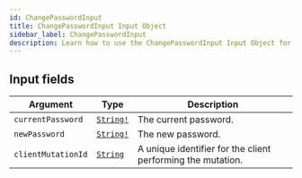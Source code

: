 ```yaml
---
id: ChangePasswordInput
title: ChangePasswordInput Input Object
sidebar_label: ChangePasswordInput
description: Learn how to use the ChangePasswordInput Input Object for Builder's API.
---
```


## Input fields

| Argument           | Type                                      | Description                                                 |
| ------------------ | ----------------------------------------- | ----------------------------------------------------------- |
| `currentPassword`  | [`String!`](/self-managed/composer/builder/api/schema/scalar/String.mdx) | The current password.                                       |
| `newPassword`      | [`String!`](/self-managed/composer/builder/api/schema/scalar/String.mdx) | The new password.                                           |
| `clientMutationId` | [`String`](/self-managed/composer/builder/api/schema/scalar/String.mdx)  | A unique identifier for the client performing the mutation. |
